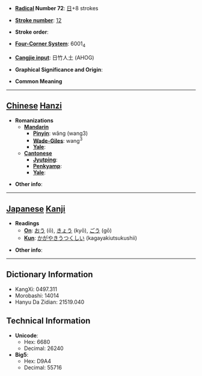 * '''[[Wiktionary:Chinese radical index| Radical]] Number 72''': [[Wiktionary:Chinese radical index 日|日]]+8 strokes

* '''[[Wiktionary:Chinese total strokes index|Stroke number]]''': [[Wiktionary:Chinese total strokes index 12|12]]

* '''Stroke order''': 

* '''[[Wiktionary:Chinese four corner index|Four-Corner System]]''': 6001<sub>4</sub>

* '''[[Wiktionary:Chinese Cangjie index|Cangjie input]]''': 日竹人土 (AHOG)

* '''Graphical Significance and Origin''': 

* '''Common Meaning'''

----

== [[Chinese]] [[Hanzi]] ==

* '''Romanizations'''
** '''[[Mandarin]]'''
*** '''[[Pinyin]]''': wǎng (wang3)
*** '''[[Wade-Giles]]''': wang<sup>3</sup>
*** '''[[Yale]]''': 
** '''[[Cantonese]]'''
*** '''[[Jyutping]]''':
*** '''[[Penkyamp]]''': 
*** '''[[Yale]]''': 

* '''Other info''': 

----

== [[Japanese]] [[Kanji]] ==

* '''Readings'''
** '''[[On]]''': [[おう]] (ō), [[きょう]] (kyō), [[ごう]] (gō)
** '''[[Kun]]''': [[かがやきうつくしい]] (kagayakiutsukushii)

* '''Other info''':  

----

== Dictionary Information ==

* KangXi: 0497.311
* Morobashi: 14014
* Hanyu Da Zidian: 21519.040

== Technical Information ==

* '''Unicode''':
** Hex: 6680
** Decimal: 26240
* '''Big5''':
** Hex: D9A4
** Decimal: 55716